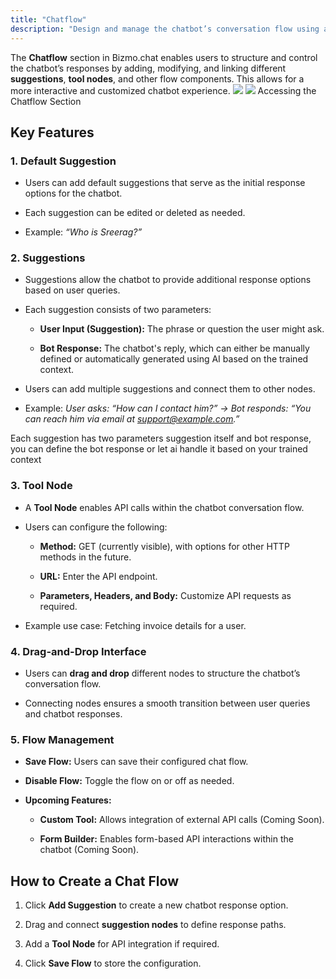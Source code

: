 ```yaml
---
title: "Chatflow"
description: "Design and manage the chatbot’s conversation flow using a visual drag-and-drop interface."
---
```


The **Chatflow** section in Bizmo.chat enables users to structure and control the chatbot’s responses by adding, modifying, and linking different **suggestions**, **tool nodes**, and other flow components. This allows for a more interactive and customized chatbot experience.
<img className="block w-full dark:hidden" src="/images/Chatflow_light.png" />
<img className="hidden w-full dark:block" src="/images/Chatflow_dark.png" />
Accessing the Chatflow Section

<Steps>
  <Step title="Navigate to Training from the sidebar." />

  <Step title="Click on Chatflow to open the visual flow editor." />
</Steps>


## Key Features

### **1. Default Suggestion**

* Users can add default suggestions that serve as the initial response options for the chatbot.

* Each suggestion can be edited or deleted as needed.

* Example: *“Who is Sreerag?”*

### **2. Suggestions**

* Suggestions allow the chatbot to provide additional response options based on user queries.

* Each suggestion consists of two parameters:

  * **User Input (Suggestion):** The phrase or question the user might ask.

  * **Bot Response:** The chatbot's reply, which can either be manually defined or automatically generated using AI based on the trained context.

* Users can add multiple suggestions and connect them to other nodes.

* Example: *User asks: “How can I contact him?” → Bot responds: “You can reach him via email at* [*support@example.com*]()*.”*




<Tip>
  Each suggestion has two parameters suggestion itself and bot response, you can define the bot response or let ai handle it based on your trained context
</Tip>

### **3. Tool Node**

* A **Tool Node** enables API calls within the chatbot conversation flow.

* Users can configure the following:

  * **Method:** GET (currently visible), with options for other HTTP methods in the future.

  * **URL:** Enter the API endpoint.

  * **Parameters, Headers, and Body:** Customize API requests as required.

* Example use case: Fetching invoice details for a user.

### **4. Drag-and-Drop Interface**

* Users can **drag and drop** different nodes to structure the chatbot’s conversation flow.

* Connecting nodes ensures a smooth transition between user queries and chatbot responses.

### **5. Flow Management**

* **Save Flow:** Users can save their configured chat flow.

* **Disable Flow:** Toggle the flow on or off as needed.

* **Upcoming Features:**

  * **Custom Tool:** Allows integration of external API calls (Coming Soon).

  * **Form Builder:** Enables form-based API interactions within the chatbot (Coming Soon).

## How to Create a Chat Flow

1. Click **Add Suggestion** to create a new chatbot response option.

2. Drag and connect **suggestion nodes** to define response paths.

3. Add a **Tool Node** for API integration if required.

4. Click **Save Flow** to store the configuration.
